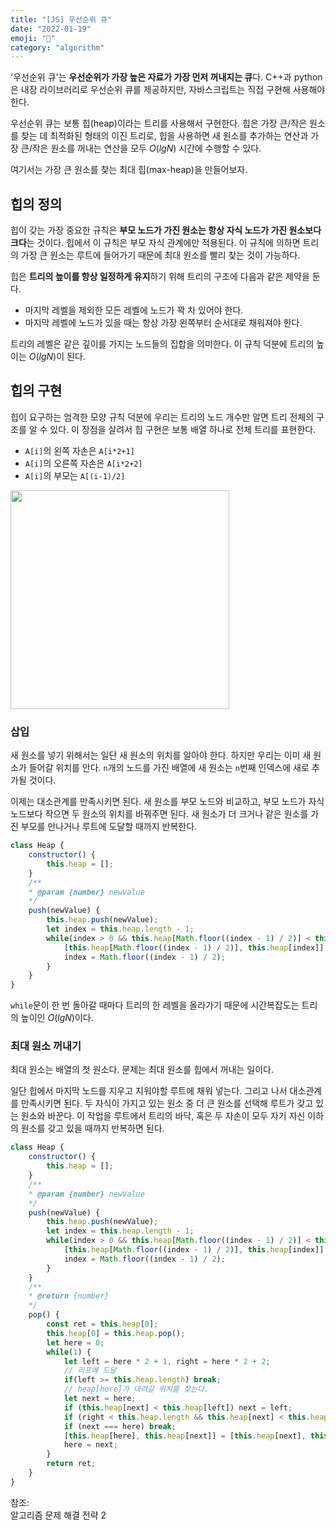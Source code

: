 ```yaml
---
title: "[JS] 우선순위 큐" 
date: "2022-01-19"
emoji: "🏹"
category: "algorithm"
---
```

'우선순위 큐'는 **우선순위가 가장 높은 자료가 가장 먼저 꺼내지는 큐**다. 
C++과 python은 내장 라이브러리로 우선순위 큐를 제공하지만, 자바스크립트는 직접 구현해 사용해야한다.

우선순위 큐는 보통 힙(heap)이라는 트리를 사용해서 구현한다. 
힙은 가장 큰/작은 원소를 찾는 데 최적화된 형태의 이진 트리로, 힙을 사용하면 새 원소를 추가하는 연산과 가장 큰/작은 원소를 꺼내는 연산을 모두 $O(lgN)$ 시간에 수행할 수 있다.

여기서는 가장 큰 원소를 찾는 최대 힙(max-heap)을 만들어보자.

## 힙의 정의
힙이 갖는 가장 중요한 규칙은 **부모 노드가 가진 원소는 항상 자식 노드가 가진 원소보다 크다**는 것이다. 힙에서 이 규칙은 부모 자식 관계에만 적용된다.
이 규칙에 의하면 트리의 가장 큰 원소는 루트에 들어가기 때문에 최대 원소를 빨리 찾는 것이 가능하다.

힙은 **트리의 높이를 항상 일정하게 유지**하기 위해 트리의 구조에 다음과 같은 제약을 둔다.
- 마지막 레벨을 제외한 모든 레벨에 노드가 꽉 차 있어야 한다.
- 마지막 레벨에 노드가 있을 때는 항상 가장 왼쪽부터 순서대로 채워져야 한다.

트리의 레벨은 같은 깊이를 가지는 노드들의 집합을 의미한다. 이 규칙 덕분에 트리의 높이는 $O(lgN)$이 된다.

## 힙의 구현
힙이 요구하는 엄격한 모양 규칙 덕분에 우리는 트리의 노드 개수만 알면 트리 전체의 구조를 알 수 있다.
이 장점을 살려서 힙 구현은 보통 배열 하나로 전체 트리를 표현한다. 

- `A[i]`의 왼쪽 자손은 `A[i*2+1]`
- `A[i]`의 오른쪽 자손은 `A[i*2+2]`
- `A[i]`의 부모는 `A[(i-1)/2]`

<img src="https://upload.wikimedia.org/wikipedia/commons/thumb/3/38/Max-Heap.svg/440px-Max-Heap.svg.png" width="350px"/>

### 삽입
새 원소를 넣기 위해서는 일단 새 원소의 위치를 알아야 한다.
하지만 우리는 이미 새 원소가 들어갈 위치를 안다. `n`개의 노드를 가진 배열에 새 원소는 `n`번째 인덱스에 새로 추가될 것이다.

이제는 대소관계를 만족시키면 된다. 새 원소를 부모 노드와 비교하고, 부모 노드가 자식 노드보다 작으면 두 원소의 위치를 바꿔주면 된다.
새 원소가 더 크거나 같은 원소를 가진 부모를 만나거나 루트에 도달할 때까지 반복한다.

```js
class Heap {
    constructor() {
        this.heap = [];
    }
    /**
    * @param {number} newValue
    */
    push(newValue) {
        this.heap.push(newValue);
        let index = this.heap.length - 1;
        while(index > 0 && this.heap[Math.floor((index - 1) / 2)] < this.heap[index]) {
            [this.heap[Math.floor((index - 1) / 2)], this.heap[index]] = [this.heap[index], this.heap[Math.floor((index - 1) / 2)]];
            index = Math.floor((index - 1) / 2);
        }
    }
}
```
`while`문이 한 번 돌아갈 때마다 트리의 한 레벨을 올라가기 때문에 시간복잡도는 트리의 높이인 $O(lgN)$이다.

### 최대 원소 꺼내기
최대 원소는 배열의 첫 원소다. 문제는 최대 원소를 힙에서 꺼내는 일이다.

일단 힙에서 마지막 노드를 지우고 지워야할 루트에 채워 넣는다. 그리고 나서 대소관계를 만족시키면 된다.
두 자식이 가지고 있는 원소 중 더 큰 원소를 선택해 루트가 갖고 있는 원소와 바꾼다. 이 작업을 루트에서 트리의 바닥, 혹은 두 자손이 모두 자기 자신 이하의 원소를 갖고 있을 때까지 반복하면 된다.

```js
class Heap {
    constructor() {
        this.heap = [];
    }
    /**
    * @param {number} newValue
    */
    push(newValue) {
        this.heap.push(newValue);
        let index = this.heap.length - 1;
        while(index > 0 && this.heap[Math.floor((index - 1) / 2)] < this.heap[index]) {
            [this.heap[Math.floor((index - 1) / 2)], this.heap[index]] = [this.heap[index], this.heap[Math.floor((index - 1) / 2)]];
            index = Math.floor((index - 1) / 2);
        }
    }
    /**
    * @return {number}
    */
    pop() {
        const ret = this.heap[0];
        this.heap[0] = this.heap.pop();
        let here = 0;
        while(1) {
            let left = here * 2 + 1, right = here * 2 + 2;
            // 리프에 도달
            if(left >= this.heap.length) break;
            // heap[here]가 내려갈 위치를 찾는다.
            let next = here;
            if (this.heap[next] < this.heap[left]) next = left;
            if (right < this.heap.length && this.heap[next] < this.heap[right]) next = right;
            if (next === here) break;
            [this.heap[here], this.heap[next]] = [this.heap[next], this.heap[here]]
            here = next;
        }
        return ret;
    }
}
```

참조:  
알고리즘 문제 해결 전략 2
